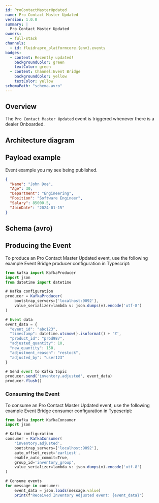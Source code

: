 ```yaml
---
id: ProContactMasterUpdated
name: Pro Contact Master Updated
version: 1.0.0
summary: |
  Pro Contact Master Updated
owners:
  - full-stack
channels:
  - id: fluidrapro_platformcore.{env}.events
badges:
  - content: Recently updated!
    backgroundColor: green
    textColor: green
  - content: Channel:Event Bridge
    backgroundColor: yellow
    textColor: yellow
schemaPath: "schema.avro"
---
```



## Overview

The `Pro Contact Master Updated` event is triggered whenever there is a dealer Onboarded.

<Tiles>
  <Tile
    icon="UserGroupIcon"
    href="/docs/teams/full-stack"
    title="Contact the team"
    description="Any questions? Feel free to contact the owners"
  />
  <Tile
    icon="DocumentIcon"
    href={`/generated/events/ProContactMasterUpdated/${frontmatter.id}/schema.avro`}
    title="View the schema"
    description="View the schema directly in your browser"
  />
</Tiles>

## Architecture diagram

<NodeGraph />

<SchemaViewer file="schema.json" title="JSON Schema" maxHeight="500" />

## Payload example

Event example you my see being published.

```json title="Payload example"
{
  "Name": "John Doe",
  "Age": 30,
  "Department": "Engineering",
  "Position": "Software Engineer",
  "Salary": 85000.5,
  "JoinDate": "2024-01-15"
}
```

## Schema (avro)

<Schema file="schema.avro" title="Pro Busines Master Updated Schema (avro)" />

## Producing the Event

To produce an Pro Contact Master Updated event, use the following example Event Bridge producer configuration in Typescript:

```typescript title="Produce event in Typescript" frame="terminal"
from kafka import KafkaProducer
import json
from datetime import datetime

# Kafka configuration
producer = KafkaProducer(
    bootstrap_servers=['localhost:9092'],
    value_serializer=lambda v: json.dumps(v).encode('utf-8')
)

# Event data
event_data = {
  "event_id": "abc123",
  "timestamp": datetime.utcnow().isoformat() + 'Z',
  "product_id": "prod987",
  "adjusted_quantity": 10,
  "new_quantity": 150,
  "adjustment_reason": "restock",
  "adjusted_by": "user123"
}

# Send event to Kafka topic
producer.send('inventory.adjusted', event_data)
producer.flush()
```

### Consuming the Event

To consume an Pro Contact Master Updated event, use the following example Event Bridge consumer configuration in Typescript:

```typescript title="Consuming the event with Typescript" frame="terminal"
from kafka import KafkaConsumer
import json

# Kafka configuration
consumer = KafkaConsumer(
    'inventory.adjusted',
    bootstrap_servers=['localhost:9092'],
    auto_offset_reset='earliest',
    enable_auto_commit=True,
    group_id='inventory_group',
    value_serializer=lambda v: json.dumps(v).encode('utf-8')
)

# Consume events
for message in consumer:
    event_data = json.loads(message.value)
    print(f"Received Inventory Adjusted event: {event_data}")
```

<Footer />
